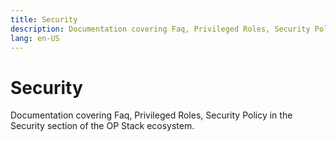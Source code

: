```yaml
---
title: Security
description: Documentation covering Faq, Privileged Roles, Security Policy in the Security section of the OP Stack ecosystem.
lang: en-US
---
```



# Security

Documentation covering Faq, Privileged Roles, Security Policy in the Security section of the OP Stack ecosystem.

<Cards>
  <Card title="OP Stack security model" href="/chain/security/faq" />

  <Card title="Privileged Roles in OP Stack" href="/chain/security/privileged-roles" />

  <Card title="Security policy and bug bounty program" href="/chain/security/security-policy" />
</Cards>
